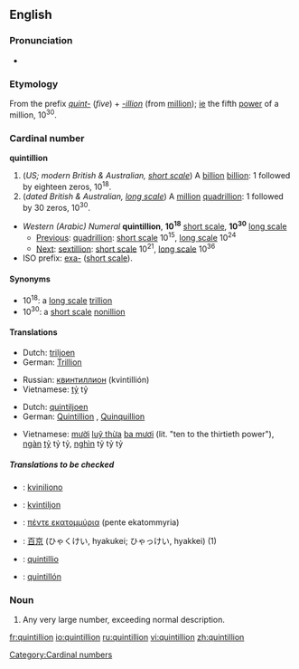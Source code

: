 {{see|Quintillion}}
==English==

===Pronunciation===
*{{audio|en-us-quintillion.ogg|Audio (US)}}
*:{{rhymes|ɪljən}}

===Etymology===
From the prefix ''[[quint-]]'' (''five'') + ''[[-illion]]'' (from [[million]]); [[ie]] the fifth [[power]] of a million, 10<sup>30</sup>.

===Cardinal number===
'''quintillion'''

# (''US; modern British & Australian, [[w:Long and short scales|short scale]]'') A [[billion]] [[billion]]: 1 followed by eighteen zeros, 10<sup>18</sup>.
# (''dated British & Australian, [[w:Long and short scales|long scale]]'') A [[million]] [[quadrillion]]: 1 followed by 30 zeros, 10<sup>30</sup>.

*''Western (Arabic) Numeral'' '''quintillion''', '''10<sup>18</sup>''' [[w:Long and short scales|short scale]], '''10<sup>30</sup>''' [[w:Long and short scales|long scale]]
**[[Previous]]: [[quadrillion]]: [[w:Long and short scales|short scale]] 10<sup>15</sup>, [[w:Long and short scales|long scale]] 10<sup>24</sup>
**[[Next]]: [[sextillion]]: [[w:Long and short scales|short scale]] 10<sup>21</sup>, [[w:Long and short scales|long scale]] 10<sup>36</sup>
*ISO prefix: [[exa-]] ([[w:Long and short scales|short scale]]).

====Synonyms====
*10<sup>18</sup>: a [[w:Long and short scales|long scale]] [[trillion]]
*10<sup>30</sup>: a [[w:Long and short scales|short scale]] [[nonillion]]

====Translations====
{{trans-top|a billion billion, 10<sup>18</sup>}}
*Dutch: [[triljoen]]
*German: [[Trillion]] {{f}}
{{trans-mid}}
*Russian: [[квинтиллион]] (kvintillión) {{m}}
*Vietnamese: [[tỷ]] tỷ
{{trans-bottom}}

{{trans-top|a million quadrillion, 10<sup>30</sup>}}
*Dutch: [[quintiljoen]]
*German: [[Quintillion]] {{f}}, [[Quinquillion]] {{f}}
{{trans-mid}}
*Vietnamese: [[mười]] [[luỹ thừa]] [[ba mươi]] (lit. "ten to the thirtieth power"), [[ngàn]] [[tỷ]] tỷ tỷ, [[nghìn]] tỷ tỷ tỷ
{{trans-bottom}}

=====Translations to be checked=====
{{checktrans}}
*{{ttbc|Esperanto}}: [[kviniliono]]
*{{ttbc|Estonian}}: [[kvintiljon]]
*{{ttbc|Greek}}: [[πέντε εκατομμύρια]] (pente ekatommyria)
*{{ttbc|Japanese}}: [[百]][[京]] (ひゃくけい, hyakukei; ひゃっけい, hyakkei) (1)
*{{ttbc|Latin}}: [[quintillio]]
*{{ttbc|Spanish}}: [[quintillón]]

===Noun===
{{en-noun}}

# {{context|figurative|slang}} Any very large number, exceeding normal description.

[[Category:Cardinal numbers]]

[[fr:quintillion]]
[[io:quintillion]]
[[ru:quintillion]]
[[vi:quintillion]]
[[zh:quintillion]]